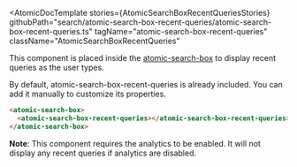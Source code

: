 

<Meta of={AtomicSearchBoxRecentQueriesStories} />

<AtomicDocTemplate
  stories={AtomicSearchBoxRecentQueriesStories}
  githubPath="search/atomic-search-box-recent-queries/atomic-search-box-recent-queries.ts"
  tagName="atomic-search-box-recent-queries"
  className="AtomicSearchBoxRecentQueries"
>

This component is placed inside the [atomic-search-box](/docs/atomic-search-box--docs) to display recent queries as the user types.

By default, atomic-search-box-recent-queries is already included.
You can add it manually to customize its properties.
```html
<atomic-search-box>
  <atomic-search-box-recent-queries></atomic-search-box-recent-queries>
</atomic-search-box>
```

**Note**: This component requires the analytics to be enabled. It will not display any recent queries if analytics are disabled.

</AtomicDocTemplate>
